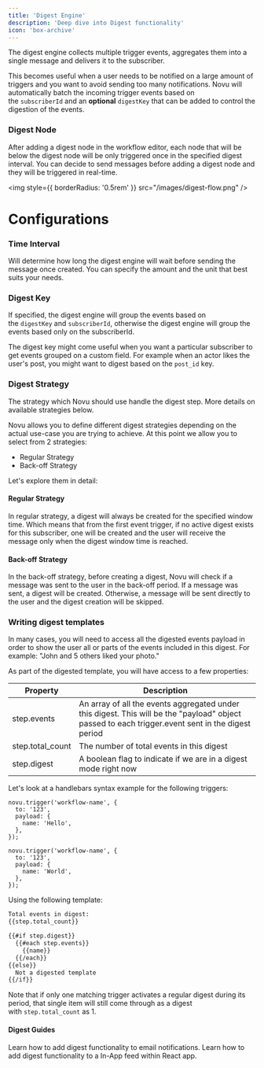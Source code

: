 ```yaml
---
title: 'Digest Engine'
description: 'Deep dive into Digest functionality'
icon: 'box-archive'
---
```

The digest engine collects multiple trigger events, aggregates them into a single message and delivers it to the subscriber.

This becomes useful when a user needs to be notified on a large amount of triggers and you want to avoid sending too many notifications. Novu will automatically batch the incoming trigger events based on the `subscriberId` and an **optional** `digestKey` that can be added to control the digestion of the events.

### Digest Node

After adding a digest node in the workflow editor, each node that will be below the digest node will be only triggered once in the specified digest interval. You can decide to send messages before adding a digest node and they will be triggered in real-time.

<img
  style={{ borderRadius: '0.5rem' }}
  src="/images/digest-flow.png"
/>

# Configurations

### Time Interval

Will determine how long the digest engine will wait before sending the message once created. You can specify the amount and the unit that best suits your needs.

### Digest Key

If specified, the digest engine will group the events based on the `digestKey` and `subscriberId`, otherwise the digest engine will group the events based only on the subscriberId.

The digest key might come useful when you want a particular subscriber to get events grouped on a custom field. For example when an actor likes the user's post, you might want to digest based on the `post_id` key.

### Digest Strategy

The strategy which Novu should use handle the digest step. More details on available strategies below.

Novu allows you to define different digest strategies depending on the actual use-case you are trying to achieve. At this point we allow you to select from 2 strategies:

- Regular Strategy
- Back-off Strategy

Let's explore them in detail:

#### Regular Strategy

In regular strategy, a digest will always be created for the specified window time. Which means that from the first event trigger, if no active digest exists for this subscriber, one will be created and the user will receive the message only when the digest window time is reached.

#### Back-off Strategy

In the back-off strategy, before creating a digest, Novu will check if a message was sent to the user in the back-off period. If a message was sent, a digest will be created. Otherwise, a message will be sent directly to the user and the digest creation will be skipped.

### Writing digest templates

In many cases, you will need to access all the digested events payload in order to show the user all or parts of the events included in this digest. For example: "John and 5 others liked your photo."

As part of the digested template, you will have access to a few properties:

| Property | Description |
| --- | --- |
| step.events | An array of all the events aggregated under this digest. This will be the "payload" object passed to each trigger.event sent in the digest period |
| step.total_count | The number of total events in this digest |
| step.digest | A boolean flag to indicate if we are in a digest mode right now |

Let's look at a handlebars syntax example for the following triggers:

```tsx
novu.trigger('workflow-name', {
  to: '123',
  payload: {
    name: 'Hello',
  },
});

novu.trigger('workflow-name', {
  to: '123',
  payload: {
    name: 'World',
  },
});
```

Using the following template:

```HTML
Total events in digest:
{{step.total_count}}

{{#if step.digest}}
  {{#each step.events}}
    {{name}}
  {{/each}}
{{else}}
  Not a digested template
{{/if}}
```

<Note> Note that if only one matching trigger activates a regular digest during its period, that single item will still come through as a digest with `step.total_count` as 1. </Note>


#### Digest Guides

<CardGroup cols={2}>
  <Card title="Add Digest to Email Notifications" icon="envelope" color="#ea5a0c" href="https://novu.mintlify.app/guides/add-digest-to-email-notifications">
    Learn how to add digest functionality to email notifications.
  </Card>
  <Card title="Add Digest to In-App Notifications" icon="bell" color="#0285c7" href="https://novu.mintlify.app/guides/add-digest-to-inapp-notifications">
  Learn how to add digest functionality to a In-App feed within React app.
  </Card>
</CardGroup>
